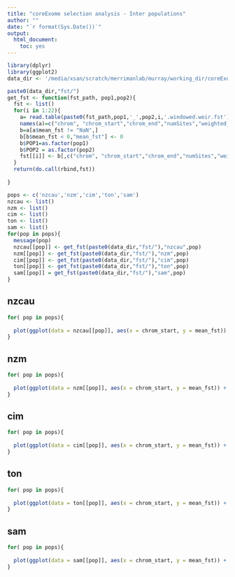 ```yaml
---
title: "coreExome selection analysis - Inter populations"
author: ""
date: "`r format(Sys.Date())`"
output: 
  html_document:
    toc: yes
--- 
```

  
```r
library(dplyr)
library(ggplot2)
data_dir <- '/media/xsan/scratch/merrimanlab/murray/working_dir/coreExome_selection/NZ/'

paste0(data_dir,"fst/")
get_fst <- function(fst_path, pop1,pop2){
  fst <- list()
  for(i in 1:22){
    a= read.table(paste0(fst_path,pop1,'_',pop2,i,'.windowed.weir.fst'), header=TRUE)
    names(a)=c("chrom", "chrom_start","chrom_end","numSites","weighted_fst","mean_fst")
    b=a[a$mean_fst != "NaN",]
    b[b$mean_fst < 0,"mean_fst"] <- 0
    b$POP1=as.factor(pop1)
    b$POP2 = as.factor(pop2)
    fst[[i]] <- b[,c("chrom", "chrom_start","chrom_end","numSites","weighted_fst","mean_fst","POP1","POP2")]
  }
  return(do.call(rbind,fst))
  
}
```

```r
pops <- c('nzcau','nzm','cim','ton','sam')
nzcau <- list()
nzm <- list()
cim <- list()
ton <- list()
sam <- list()
for(pop in pops){
  message(pop)
  nzcau[[pop]] <- get_fst(paste0(data_dir,"fst/"),"nzcau",pop)
  nzm[[pop]] <- get_fst(paste0(data_dir,"fst/"),"nzm",pop)
  cim[[pop]] <- get_fst(paste0(data_dir,"fst/"),"cim",pop)
  ton[[pop]] <- get_fst(paste0(data_dir,"fst/"),"ton",pop)
  sam[[pop]] = get_fst(paste0(data_dir,"fst/"),"sam",pop)
}
```

## nzcau
```r
for( pop in pops){
  
  plot(ggplot(data = nzcau[[pop]], aes(x = chrom_start, y = mean_fst)) + geom_point() + facet_wrap(~chrom, scales = 'free_x') + ggtitle(paste("nzcau", pop, 'fst')))
}
```

## nzm
```r
for( pop in pops){
  
  plot(ggplot(data = nzm[[pop]], aes(x = chrom_start, y = mean_fst)) + geom_point() + facet_wrap(~chrom, scales = 'free_x') + ggtitle(paste("nzm", pop, 'fst')))
}
```

## cim
```r
for( pop in pops){
  
  plot(ggplot(data = cim[[pop]], aes(x = chrom_start, y = mean_fst)) + geom_point() + facet_wrap(~chrom, scales = 'free_x') + ggtitle(paste("cim", pop, 'fst')))
}
```

## ton
```r
for( pop in pops){
  
  plot(ggplot(data = ton[[pop]], aes(x = chrom_start, y = mean_fst)) + geom_point() + facet_wrap(~chrom, scales = 'free_x') + ggtitle(paste("ton", pop, 'fst')))
}
```


## sam
```r
for( pop in pops){
  
  plot(ggplot(data = sam[[pop]], aes(x = chrom_start, y = mean_fst)) + geom_point() + facet_wrap(~chrom, scales = 'free_x') + ggtitle(paste("sam", pop, 'fst')))
}
```